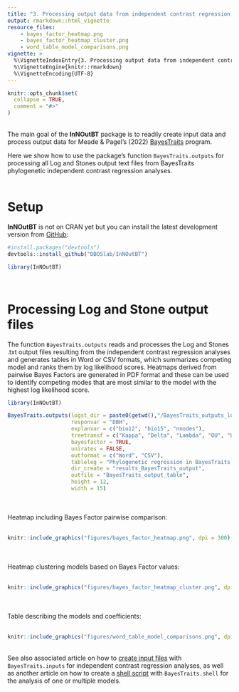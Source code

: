 ```yaml
---
title: "3. Processing output data from independent contrast regression analysis"
output: rmarkdown::html_vignette
resource_files:
    - bayes_factor_heatmap.png
    - bayes_factor_heatmap_cluster.png
    - word_table_model_comparisons.png
vignette: >
  %\VignetteIndexEntry{3. Processing output data from independent contrast regression analysis}
  %\VignetteEngine{knitr::rmarkdown}
  %\VignetteEncoding{UTF-8}
---
```


```r
knitr::opts_chunk$set(
  collapse = TRUE,
  comment = "#>"
)
```

\
The main goal of the __InNOutBT__ package is to readily create input data and
process output data for Meade & Pagel's (2022) [BayesTraits](http://www.evolution.reading.ac.uk/BayesTraitsV4.0.0/BayesTraitsV4.0.0.html) 
program.\

Here we show how to use the package's function `BayesTraits.outputs`
for processing all Log and Stones output text files from BayesTraits phylogenetic 
independent contrast regression analyses.\
\

# Setup

__InNOutBT__ is not on CRAN yet but you can install the latest development version 
from [GitHub](https://github.com/):

``` r
#install.packages("devtools")
devtools::install_github("DBOSlab/InNOutBT")
```
```r
library(InNOutBT)
```
\

# Processing Log and Stone output files

The function `BayesTraits.outputs` reads and processes the Log and Stones .txt 
output files resulting from the independent contrast regression analyses and generates 
tables in Word or CSV formats, which summarizes competing model and ranks them by
log likelihood scores. Heatmaps derived from pairwise Bayes Factors are generated 
in PDF format and these can be used to identify competing modes that are most similar
to the model with the highest log likelihood score.\

```r
library(InNOutBT)

BayesTraits.outputs(logst_dir = paste0(getwd(),"/BayesTraits_outputs_log_stone"),
                    responvar = "DBH",
                    explanvar = c("bio12", "bio15", "nnodes"),
                    treetransf = c("Kappa", "Delta", "Lambda", "OU", "UNI", "VR", "Fabric"),
                    bayesfactor = TRUE,
                    unirates = FALSE,
                    outformat = c("Word", "CSV"),
                    tableleg = "Phylogenetic regression in BayesTraits: models and coefficients.",
                    dir_create = "results_BayesTraits_output",
                    outfile = "BayesTraits_output_table",
                    height = 12,
                    width = 15)
```

\
\
Heatmap including Bayes Factor pairwise comparison:\
\
```r
knitr::include_graphics("figures/bayes_factor_heatmap.png", dpi = 300)
```

\
\
Heatmap clustering models based on Bayes Factor values:\
\
```r
knitr::include_graphics("figures/bayes_factor_heatmap_cluster.png", dpi = 300)
```

\
\
Table describing the models and coefficients:\
\
```r
knitr::include_graphics("figures/word_table_model_comparisons.png", dpi = 300)
```

\
See also associated article on how to [create input files ](https://dboslab.github.io/InNOutBT/articles/independent_contrast_regression_inputs.html) 
with `BayesTraits.inputs` for independent contrast regression analyses, as well as 
another article on how to create a [shell script](https://dboslab.github.io/InNOutBT/articles/independent_contrast_regression_shell.html) with `BayesTraits.shell` for the analysis of one or multiple models.
